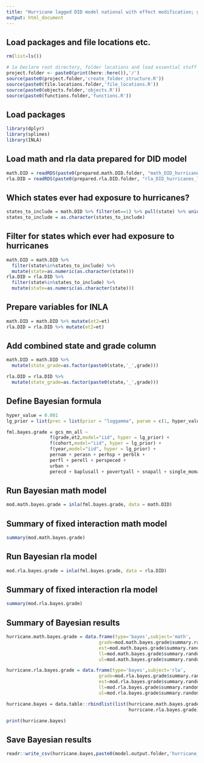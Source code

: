 ```yaml
---
title: "Hurricane lagged DID model national with effect modification; grade"
output: html_document
---
```


## Load packages and file locations etc.

```r
rm(list=ls())

# 1a Declare root directory, folder locations and load essential stuff
project.folder <- paste0(print(here::here()),'/')
source(paste0(project.folder,'create_folder_structure.R'))
source(paste0(file.locations.folder,'file_locations.R'))
source(paste0(objects.folder,'objects.R'))
source(paste0(functions.folder,'functions.R'))
```

## Load packages

```r
library(dplyr)
library(splines)
library(INLA)
```

## Load math and rla data prepared for DID model

```r
math.DID = readRDS(paste0(prepared.math.DID.folder, "math_DID_hurricanes_lagged.rds")) %>% mutate(year=as.factor(year), state=as.factor(state))
rla.DID = readRDS(paste0(prepared.rla.DID.folder, "rla_DID_hurricanes_lagged.rds")) %>% mutate(year=as.factor(year), state=as.factor(state))
```

## Which states ever had exposure to hurricanes?

```r
states_to_include = math.DID %>% filter(et==1) %>% pull(state) %>% unique()
states_to_include = as.character(states_to_include)
```

## Filter for states which ever had exposure to hurricanes

```r
math.DID = math.DID %>% 
  filter(state%in%states_to_include) %>% 
  mutate(state=as.numeric(as.character(state)))
rla.DID = rla.DID %>% 
  filter(state%in%states_to_include) %>% 
  mutate(state=as.numeric(as.character(state)))
```

## Prepare variables for INLA

```r
math.DID = math.DID %>% mutate(et2=et)
rla.DID = rla.DID %>% mutate(et2=et)
```

## Add combined state and grade column 
```r
math.DID = math.DID %>%
  mutate(state_grade=as.factor(paste0(state,'_',grade)))

rla.DID = rla.DID %>%
  mutate(state_grade=as.factor(paste0(state,'_',grade)))
```

## Define Bayesian formula

```r
hyper_value = 0.001
lg_prior = list(prec = list(prior = "loggamma", param = c(1, hyper_value)))

fml.bayes.grade = gcs_mn_all ~ 
                f(grade,et2,model="iid", hyper = lg_prior) +
                f(cohort,model="iid", hyper = lg_prior) +
                f(year,model="iid", hyper = lg_prior) +
                pernam + perasn + perhsp + perblk + 
                perfl + perell + perspeced +
                urban + 
                perecd + baplusall + povertyall + snapall + single_momall
```


## Run Bayesian math model

```r
mod.math.bayes.grade = inla(fml.bayes.grade, data = math.DID)
```

## Summary of fixed interaction math model

```r
summary(mod.math.bayes.grade)
```

## Run Bayesian rla model

```r
mod.rla.bayes.grade = inla(fml.bayes.grade, data = rla.DID)
```

## Summary of fixed interaction rla model

```r
summary(mod.rla.bayes.grade)
```

## Summary of Bayesian results

```r
hurricane.math.bayes.grade = data.frame(type='bayes',subject='math',
                                  grade=mod.math.bayes.grade$summary.random$grade$ID,
                                  est=mod.math.bayes.grade$summary.random$grade$mean,
                                  ll=mod.math.bayes.grade$summary.random$grade$`0.025quant`,
                                  ul=mod.math.bayes.grade$summary.random$grade$`0.975quant`)

hurricane.rla.bayes.grade = data.frame(type='bayes',subject='rla',
                                  grade=mod.rla.bayes.grade$summary.random$grade$ID,
                                  est=mod.rla.bayes.grade$summary.random$grade$mean,
                                  ll=mod.rla.bayes.grade$summary.random$grade$`0.025quant`,
                                  ul=mod.rla.bayes.grade$summary.random$grade$`0.975quant`)

hurricane.bayes = data.table::rbindlist(list(hurricane.math.bayes.grade,
                                             hurricane.rla.bayes.grade))

print(hurricane.bayes)
```

## Save Bayesian results

```r
readr::write_csv(hurricane.bayes,paste0(model.output.folder,'hurricane_did_lagged_grade_interaction.csv'))
```
